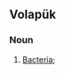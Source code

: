 ==Volapük==

===Noun===
{{head|vo|noun plural form}}

# [[bacteria|Bacteria]]; {{plural of|vo|bakter}}
